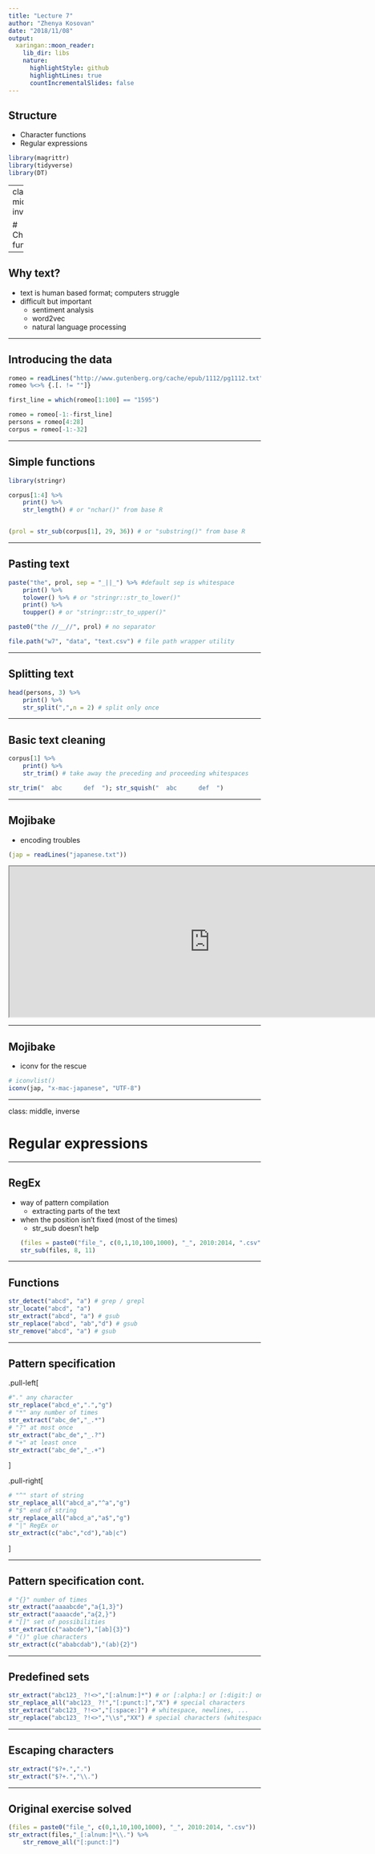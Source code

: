 ```yaml
---
title: "Lecture 7"
author: "Zhenya Kosovan"
date: "2018/11/08"
output:
  xaringan::moon_reader:
    lib_dir: libs
    nature:
      highlightStyle: github
      highlightLines: true
      countIncrementalSlides: false
---
```


## Structure
- Character functions
- Regular expressions

```r
library(magrittr)
library(tidyverse)
library(DT)
```

---
class: middle, inverse

# Character functions

---

## Why text?
- text is human based format; computers struggle
- difficult but important
  - sentiment analysis
  - word2vec
  - natural language processing

---

## Introducing the data

```r
romeo = readLines("http://www.gutenberg.org/cache/epub/1112/pg1112.txt", encoding = "UTF8")
romeo %<>% {.[. != ""]}

first_line = which(romeo[1:100] == "1595")

romeo = romeo[-1:-first_line]
persons = romeo[4:28]
corpus = romeo[-1:-32]
```

---

## Simple functions

```r
library(stringr)

corpus[1:4] %>% 
    print() %>% 
    str_length() # or "nchar()" from base R


(prol = str_sub(corpus[1], 29, 36)) # or "substring()" from base R
```

---

## Pasting text

```r
paste("the", prol, sep = "_||_") %>% #default sep is whitespace
    print() %>% 
    tolower() %>% # or "stringr::str_to_lower()"
    print() %>% 
    toupper() # or "stringr::str_to_upper()"

paste0("the //__//", prol) # no separator

file.path("w7", "data", "text.csv") # file path wrapper utility
```


---

## Splitting text

```r
head(persons, 3) %>% 
    print() %>% 
    str_split(",",n = 2) # split only once
```

---

## Basic text cleaning

```r
corpus[1] %>%
    print() %>% 
    str_trim() # take away the preceding and proceeding whitespaces

str_trim("  abc      def  "); str_squish("  abc      def  ")
```

---

## Mojibake
- encoding troubles

```r
(jap = readLines("japanese.txt"))
```

<iframe
  title="Wiki on japanese character encoding"
  width="800"
  height="300"
  src="https://en.wikipedia.org/wiki/Japanese_language_and_computers#Character_encodings">
</iframe>

---

## Mojibake
- iconv for the rescue

```r
# iconvlist()
iconv(jap, "x-mac-japanese", "UTF-8")
```

---

class: middle, inverse

# Regular expressions

---

## RegEx
- way of pattern compilation
  - extracting parts of the text
- when the position isn't fixed (most of the times)
  - str_sub doesn't help
```r
(files = paste0("file_", c(0,1,10,100,1000), "_", 2010:2014, ".csv"))
str_sub(files, 8, 11)
```

---

## Functions

```r
str_detect("abcd", "a") # grep / grepl
str_locate("abcd", "a")
str_extract("abcd", "a") # gsub
str_replace("abcd", "ab","d") # gsub
str_remove("abcd", "a") # gsub
```

---

## Pattern specification
.pull-left[
```r
#"." any character
str_replace("abcd_e",".","g")
# "*" any number of times
str_extract("abc_de","_.*")
# "?" at most once
str_extract("abc_de","_.?")
# "+" at least once
str_extract("abc_de","_.+")
```
]

.pull-right[
```r
# "^" start of string
str_replace_all("abcd_a","^a","g")
# "$" end of string
str_replace_all("abcd_a","a$","g")
# "|" RegEx or 
str_extract(c("abc","cd"),"ab|c")
```
]

---

## Pattern specification cont.
```r
# "{}" number of times
str_extract("aaaabcde","a{1,3}")
str_extract("aaaacde","a{2,}")
# "[]" set of possibilities
str_extract(c("aabcde"),"[ab]{3}")
# "()" glue characters
str_extract(c("ababcdab"),"(ab){2}")
```

---

## Predefined sets
```r
str_extract("abc123_ ?!<>","[:alnum:]*") # or [:alpha:] or [:digit:] only
str_replace_all("abc123_ ?!","[:punct:]","X") # special characters
str_extract("abc123_ ?!<>","[:space:]") # whitespace, newlines, ...
str_replace("abc123_ ?!<>","\\s","XX") # special characters (whitespace in this case)

```

---

## Escaping characters

```r
str_extract("$?+.",".")
str_extract("$?+.","\\.")
```

---

## Original exercise solved

```r
(files = paste0("file_", c(0,1,10,100,1000), "_", 2010:2014, ".csv"))
str_extract(files,"_[:alnum:]*\\.") %>% 
    str_remove_all("[:punct:]")
```